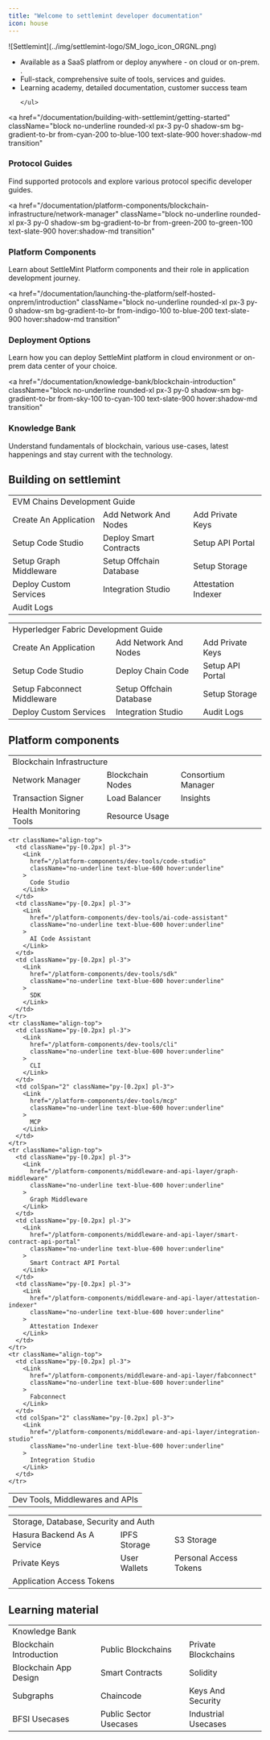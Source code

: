 ```yaml
---
title: "Welcome to settlemint developer documentation"
icon: house
---
```



<div style={{ display: 'flex', alignItems: 'flex-start', gap: '1.5rem' }}>
  <div style={{ flex: '0 0 10%' }}>
    ![Settlemint](../img/settlemint-logo/SM_logo_icon_ORGNL.png)
  </div>
  <div style={{ flex: '1', paddingLeft: '1rem' }}>
    <ul>
      <li>Available as a SaaS platfrom or deploy anywhere - on cloud or on-prem. .</li>
      <li>Full-stack, comprehensive suite of tools, services and guides.</li>
      <li>Learning academy, detailed documentation, customer success team</li>

    </ul>

  </div>
</div>

<div className="grid grid-cols-1 md:grid-cols-2 gap-4 mt-4">

<a
  href="/documentation/building-with-settlemint/getting-started"
  className="block no-underline rounded-xl px-3 py-0 shadow-sm bg-gradient-to-br from-cyan-200 to-blue-100 text-slate-900 hover:shadow-md transition"
>
  <h3 className="text-lg font-semibold m-0 leading-normal mt-3">
    Protocol Guides
  </h3>
  <div className="text-sm text-slate-700 leading-normal -mt-0.5 mb-1">
    Find supported protocols and explore various protocol specific developer
    guides.
  </div>
</a>

<a
  href="/documentation/platform-components/blockchain-infrastructure/network-manager"
  className="block no-underline rounded-xl px-3 py-0 shadow-sm bg-gradient-to-br from-green-200 to-green-100 text-slate-900 hover:shadow-md transition"
>
  <h3 className="text-lg font-semibold m-0 leading-normal mt-3">
    Platform Components
  </h3>
  <div className="text-sm text-slate-700 leading-normal -mt-0.5 mb-1">
    Learn about SettleMint Platform components and their role in application
    development journey.
  </div>
</a>

<a
  href="/documentation/launching-the-platform/self-hosted-onprem/introduction"
  className="block no-underline rounded-xl px-3 py-0 shadow-sm bg-gradient-to-br from-indigo-100 to-blue-200 text-slate-900 hover:shadow-md transition"
>
  <h3 className="text-lg font-semibold m-0 leading-normal mt-3">
    Deployment Options
  </h3>
  <div className="text-sm text-slate-700 leading-normal -mt-0.5 mb-1">
    Learn how you can deploy SettleMint platform in cloud environment or on-prem
    data center of your choice.
  </div>
</a>

<a
  href="/documentation/knowledge-bank/blockchain-introduction"
  className="block no-underline rounded-xl px-3 py-0 shadow-sm bg-gradient-to-br from-sky-100 to-cyan-100 text-slate-900 hover:shadow-md transition"
>
  <h3 className="text-lg font-semibold m-0 leading-normal mt-3">
    Knowledge Bank
  </h3>
  <div className="text-sm text-slate-700 leading-normal -mt-0.5 mb-1">
    Understand fundamentals of blockchain, various use-cases, latest happenings
    and stay current with the technology.
  </div>
</a>

</div>

## Building on settlemint

<table className="table-auto text-sm leading-none w-full">
  <tbody>
    <tr>
      <td
        colSpan="3"
        className="bg-blue-100 text-center py-[0.2px] pl-3 text-[15px] font-semibold"
      >
        EVM Chains Development Guide
      </td>
    </tr>
    <tr className="align-top">
      <td className="py-[0.2px] pl-3">
        <Link
          href="/building-with-settlemint/evm-chains-guide/create-an-application"
          className="no-underline text-blue-600 hover:underline"
        >
          Create An Application
        </Link>
      </td>
      <td className="py-[0.2px] pl-3">
        <Link
          href="/building-with-settlemint/evm-chains-guide/add-network-and-nodes"
          className="no-underline text-blue-600 hover:underline"
        >
          Add Network And Nodes
        </Link>
      </td>
      <td className="py-[0.2px] pl-3">
        <Link
          href="/building-with-settlemint/evm-chains-guide/add-private-keys"
          className="no-underline text-blue-600 hover:underline"
        >
          Add Private Keys
        </Link>
      </td>
    </tr>
    <tr className="align-top">
      <td className="py-[0.2px] pl-3">
        <Link
          href="/building-with-settlemint/evm-chains-guide/setup-code-studio"
          className="no-underline text-blue-600 hover:underline"
        >
          Setup Code Studio
        </Link>
      </td>
      <td className="py-[0.2px] pl-3">
        <Link
          href="/building-with-settlemint/evm-chains-guide/deploy-smart-contracts"
          className="no-underline text-blue-600 hover:underline"
        >
          Deploy Smart Contracts
        </Link>
      </td>
      <td className="py-[0.2px] pl-3">
        <Link
          href="/building-with-settlemint/evm-chains-guide/setup-api-portal"
          className="no-underline text-blue-600 hover:underline"
        >
          Setup API Portal
        </Link>
      </td>
    </tr>
    <tr className="align-top">
      <td className="py-[0.2px] pl-3">
        <Link
          href="/building-with-settlemint/evm-chains-guide/setup-graph-middleware"
          className="no-underline text-blue-600 hover:underline"
        >
          Setup Graph Middleware
        </Link>
      </td>
      <td className="py-[0.2px] pl-3">
        <Link
          href="/building-with-settlemint/evm-chains-guide/setup-offchain-database"
          className="no-underline text-blue-600 hover:underline"
        >
          Setup Offchain Database
        </Link>
      </td>
      <td className="py-[0.2px] pl-3">
        <Link
          href="/building-with-settlemint/evm-chains-guide/setup-storage"
          className="no-underline text-blue-600 hover:underline"
        >
          Setup Storage
        </Link>
      </td>
    </tr>
    <tr className="align-top">
      <td className="py-[0.2px] pl-3">
        <Link
          href="/building-with-settlemint/evm-chains-guide/deploy-custom-services"
          className="no-underline text-blue-600 hover:underline"
        >
          Deploy Custom Services
        </Link>
      </td>
      <td className="py-[0.2px] pl-3">
        <Link
          href="/building-with-settlemint/evm-chains-guide/integration-studio"
          className="no-underline text-blue-600 hover:underline"
        >
          Integration Studio
        </Link>
      </td>
      <td className="py-[0.2px] pl-3">
        <Link
          href="/building-with-settlemint/evm-chains-guide/attestation-indexer"
          className="no-underline text-blue-600 hover:underline"
        >
          Attestation Indexer
        </Link>
      </td>
    </tr>
    <tr className="align-top">
      <td colSpan="3" className="py-[0.2px] pl-3">
        <Link
          href="/building-with-settlemint/evm-chains-guide/audit-logs"
          className="no-underline text-blue-600 hover:underline"
        >
          Audit Logs
        </Link>
      </td>
    </tr>
  </tbody>
</table>

<table className="table-auto text-sm leading-none w-full">
  <tbody>
    <tr>
      <td
        colSpan="3"
        className="bg-blue-100 text-center py-[0.2px] pl-3 text-[15px] font-semibold"
      >
        Hyperledger Fabric Development Guide
      </td>
    </tr>
    <tr className="align-top">
      <td className="py-[0.2px] pl-3">
        <Link
          href="/building-with-settlemint/hyperledger-fabric-guide/create-an-application"
          className="no-underline text-blue-600 hover:underline"
        >
          Create An Application
        </Link>
      </td>
      <td className="py-[0.2px] pl-3">
        <Link
          href="/building-with-settlemint/hyperledger-fabric-guide/add-network-and-nodes"
          className="no-underline text-blue-600 hover:underline"
        >
          Add Network And Nodes
        </Link>
      </td>
      <td className="py-[0.2px] pl-3">
        <Link
          href="/building-with-settlemint/hyperledger-fabric-guide/add-private-keys"
          className="no-underline text-blue-600 hover:underline"
        >
          Add Private Keys
        </Link>
      </td>
    </tr>
    <tr className="align-top">
      <td className="py-[0.2px] pl-3">
        <Link
          href="/building-with-settlemint/hyperledger-fabric-guide/setup-code-studio"
          className="no-underline text-blue-600 hover:underline"
        >
          Setup Code Studio
        </Link>
      </td>
      <td className="py-[0.2px] pl-3">
        <Link
          href="/building-with-settlemint/hyperledger-fabric-guide/deploy-chain-code"
          className="no-underline text-blue-600 hover:underline"
        >
          Deploy Chain Code
        </Link>
      </td>
      <td className="py-[0.2px] pl-3">
        <Link
          href="/building-with-settlemint/hyperledger-fabric-guide/setup-api-portal"
          className="no-underline text-blue-600 hover:underline"
        >
          Setup API Portal
        </Link>
      </td>
    </tr>
    <tr className="align-top">
      <td className="py-[0.2px] pl-3">
        <Link
          href="/building-with-settlemint/hyperledger-fabric-guide/setup-fabconnect-middleware"
          className="no-underline text-blue-600 hover:underline"
        >
          Setup Fabconnect Middleware
        </Link>
      </td>
      <td className="py-[0.2px] pl-3">
        <Link
          href="/building-with-settlemint/hyperledger-fabric-guide/setup-offchain-database"
          className="no-underline text-blue-600 hover:underline"
        >
          Setup Offchain Database
        </Link>
      </td>
      <td className="py-[0.2px] pl-3">
        <Link
          href="/building-with-settlemint/hyperledger-fabric-guide/setup-storage"
          className="no-underline text-blue-600 hover:underline"
        >
          Setup Storage
        </Link>
      </td>
    </tr>
    <tr className="align-top">
      <td className="py-[0.2px] pl-3">
        <Link
          href="/building-with-settlemint/hyperledger-fabric-guide/deploy-custom-services"
          className="no-underline text-blue-600 hover:underline"
        >
          Deploy Custom Services
        </Link>
      </td>
      <td className="py-[0.2px] pl-3">
        <Link
          href="/building-with-settlemint/hyperledger-fabric-guide/integration-studio"
          className="no-underline text-blue-600 hover:underline"
        >
          Integration Studio
        </Link>
      </td>
      <td className="py-[0.2px] pl-3">
        <Link
          href="/building-with-settlemint/hyperledger-fabric-guide/audit-logs"
          className="no-underline text-blue-600 hover:underline"
        >
          Audit Logs
        </Link>
      </td>
    </tr>
  </tbody>
</table>

## Platform components

<table className="table-auto text-sm leading-none w-full">
  <tbody>
    <tr>
      <td
        colSpan="3"
        className="bg-blue-100 text-center py-[0.2px] pl-3 text-[15px] font-semibold"
      >
        Blockchain Infrastructure
      </td>
    </tr>
    <tr className="align-top">
      <td className="py-[0.2px] pl-3">
        <Link
          href="/platform-components/blockchain-infrastructure/network-manager"
          className="no-underline text-blue-600 hover:underline"
        >
          Network Manager
        </Link>
      </td>
      <td className="py-[0.2px] pl-3">
        <Link
          href="/platform-components/blockchain-infrastructure/blockchain-nodes"
          className="no-underline text-blue-600 hover:underline"
        >
          Blockchain Nodes
        </Link>
      </td>
      <td className="py-[0.2px] pl-3">
        <Link
          href="/platform-components/blockchain-infrastructure/consortium-manager"
          className="no-underline text-blue-600 hover:underline"
        >
          Consortium Manager
        </Link>
      </td>
    </tr>
    <tr className="align-top">
      <td className="py-[0.2px] pl-3">
        <Link
          href="/platform-components/blockchain-infrastructure/transaction-signer"
          className="no-underline text-blue-600 hover:underline"
        >
          Transaction Signer
        </Link>
      </td>
      <td className="py-[0.2px] pl-3">
        <Link
          href="/platform-components/blockchain-infrastructure/load-balancer"
          className="no-underline text-blue-600 hover:underline"
        >
          Load Balancer
        </Link>
      </td>
      <td className="py-[0.2px] pl-3">
        <Link
          href="/platform-components/blockchain-infrastructure/insights"
          className="no-underline text-blue-600 hover:underline"
        >
          Insights
        </Link>
      </td>
    </tr>
    <tr className="align-top">
      <td className="py-[0.2px] pl-3">
        <Link
          href="/platform-components/blockchain-infrastructure/health-monitoring-tools"
          className="no-underline text-blue-600 hover:underline"
        >
          Health Monitoring Tools
        </Link>
      </td>
      <td colSpan="2" className="py-[0.2px] pl-3">
        <Link
          href="/platform-components/blockchain-infrastructure/resource-usage"
          className="no-underline text-blue-600 hover:underline"
        >
          Resource Usage
        </Link>
      </td>
    </tr>
  </tbody>
</table>

<table className="table-auto text-sm leading-none w-full">
  <tbody>
    <tr>
      <td
        colSpan="3"
        className="bg-blue-100 text-center py-[0.2px] pl-3 text-[15px] font-semibold"
      >
        Dev Tools, Middlewares and APIs
      </td>
    </tr>

    <tr className="align-top">
      <td className="py-[0.2px] pl-3">
        <Link
          href="/platform-components/dev-tools/code-studio"
          className="no-underline text-blue-600 hover:underline"
        >
          Code Studio
        </Link>
      </td>
      <td className="py-[0.2px] pl-3">
        <Link
          href="/platform-components/dev-tools/ai-code-assistant"
          className="no-underline text-blue-600 hover:underline"
        >
          AI Code Assistant
        </Link>
      </td>
      <td className="py-[0.2px] pl-3">
        <Link
          href="/platform-components/dev-tools/sdk"
          className="no-underline text-blue-600 hover:underline"
        >
          SDK
        </Link>
      </td>
    </tr>
    <tr className="align-top">
      <td className="py-[0.2px] pl-3">
        <Link
          href="/platform-components/dev-tools/cli"
          className="no-underline text-blue-600 hover:underline"
        >
          CLI
        </Link>
      </td>
      <td colSpan="2" className="py-[0.2px] pl-3">
        <Link
          href="/platform-components/dev-tools/mcp"
          className="no-underline text-blue-600 hover:underline"
        >
          MCP
        </Link>
      </td>
    </tr>
    <tr className="align-top">
      <td className="py-[0.2px] pl-3">
        <Link
          href="/platform-components/middleware-and-api-layer/graph-middleware"
          className="no-underline text-blue-600 hover:underline"
        >
          Graph Middleware
        </Link>
      </td>
      <td className="py-[0.2px] pl-3">
        <Link
          href="/platform-components/middleware-and-api-layer/smart-contract-api-portal"
          className="no-underline text-blue-600 hover:underline"
        >
          Smart Contract API Portal
        </Link>
      </td>
      <td className="py-[0.2px] pl-3">
        <Link
          href="/platform-components/middleware-and-api-layer/attestation-indexer"
          className="no-underline text-blue-600 hover:underline"
        >
          Attestation Indexer
        </Link>
      </td>
    </tr>
    <tr className="align-top">
      <td className="py-[0.2px] pl-3">
        <Link
          href="/platform-components/middleware-and-api-layer/fabconnect"
          className="no-underline text-blue-600 hover:underline"
        >
          Fabconnect
        </Link>
      </td>
      <td colSpan="2" className="py-[0.2px] pl-3">
        <Link
          href="/platform-components/middleware-and-api-layer/integration-studio"
          className="no-underline text-blue-600 hover:underline"
        >
          Integration Studio
        </Link>
      </td>
    </tr>

  </tbody>
</table>

<table className="table-auto text-sm leading-none w-full">
  <tbody>
    <tr>
      <td
        colSpan="3"
        className="bg-blue-100 text-center py-[0.2px] pl-3 text-[15px] font-semibold"
      >
        Storage, Database, Security and Auth
      </td>
    </tr>
    <tr className="align-top">
      <td className="py-[0.2px] pl-3">
        <Link
          href="/platform-components/database-and-storage/hasura-backend-as-a-service"
          className="no-underline text-blue-600 hover:underline"
        >
          Hasura Backend As A Service
        </Link>
      </td>
      <td className="py-[0.2px] pl-3">
        <Link
          href="/platform-components/database-and-storage/ipfs-storage"
          className="no-underline text-blue-600 hover:underline"
        >
          IPFS Storage
        </Link>
      </td>
      <td className="py-[0.2px] pl-3">
        <Link
          href="/platform-components/database-and-storage/s3-storage"
          className="no-underline text-blue-600 hover:underline"
        >
          S3 Storage
        </Link>
      </td>
    </tr>
    <tr className="align-top">
      <td className="py-[0.2px] pl-3">
        <Link
          href="/platform-components/seecurity-and-authentication/private-keys"
          className="no-underline text-blue-600 hover:underline"
        >
          Private Keys
        </Link>
      </td>
      <td className="py-[0.2px] pl-3">
        <Link
          href="/platform-components/seecurity-and-authentication/user-wallets"
          className="no-underline text-blue-600 hover:underline"
        >
          User Wallets
        </Link>
      </td>
      <td className="py-[0.2px] pl-3">
        <Link
          href="/platform-components/seecurity-and-authentication/personal-access-tokens"
          className="no-underline text-blue-600 hover:underline"
        >
          Personal Access Tokens
        </Link>
      </td>
    </tr>
    <tr className="align-top">
      <td colSpan="3" className="py-[0.2px] pl-3">
        <Link
          href="/platform-components/seecurity-and-authentication/application-access-tokens"
          className="no-underline text-blue-600 hover:underline"
        >
          Application Access Tokens
        </Link>
      </td>
    </tr>
  </tbody>
</table>

## Learning material

<table className="table-auto text-sm leading-none w-full">
  <tbody>
    <tr>
      <td
        colSpan="3"
        className="bg-blue-100 text-center py-[0.2px] pl-3 text-[15px] font-semibold"
      >
        Knowledge Bank
      </td>
    </tr>
    <tr className="align-top">
      <td className="py-[0.2px] pl-3">
        <Link
          href="/knowledge-bank/blockchain-introduction"
          className="no-underline text-blue-600 hover:underline"
        >
          Blockchain Introduction
        </Link>
      </td>
      <td className="py-[0.2px] pl-3">
        <Link
          href="/knowledge-bank/public-blockchains"
          className="no-underline text-blue-600 hover:underline"
        >
          Public Blockchains
        </Link>
      </td>
      <td className="py-[0.2px] pl-3">
        <Link
          href="/knowledge-bank/private-blockchains"
          className="no-underline text-blue-600 hover:underline"
        >
          Private Blockchains
        </Link>
      </td>
    </tr>
    <tr className="align-top">
      <td className="py-[0.2px] pl-3">
        <Link
          href="/knowledge-bank/blockchain-app-design"
          className="no-underline text-blue-600 hover:underline"
        >
          Blockchain App Design
        </Link>
      </td>
      <td className="py-[0.2px] pl-3">
        <Link
          href="/knowledge-bank/smart-contracts"
          className="no-underline text-blue-600 hover:underline"
        >
          Smart Contracts
        </Link>
      </td>
      <td className="py-[0.2px] pl-3">
        <Link
          href="/knowledge-bank/solidity"
          className="no-underline text-blue-600 hover:underline"
        >
          Solidity
        </Link>
      </td>
    </tr>
    <tr className="align-top">
      <td className="py-[0.2px] pl-3">
        <Link
          href="/knowledge-bank/subgraphs"
          className="no-underline text-blue-600 hover:underline"
        >
          Subgraphs
        </Link>
      </td>
      <td className="py-[0.2px] pl-3">
        <Link
          href="/knowledge-bank/chaincode"
          className="no-underline text-blue-600 hover:underline"
        >
          Chaincode
        </Link>
      </td>
      <td className="py-[0.2px] pl-3">
        <Link
          href="/knowledge-bank/keys-and-security"
          className="no-underline text-blue-600 hover:underline"
        >
          Keys And Security
        </Link>
      </td>
    </tr>
    <tr className="align-top">
      <td className="py-[0.2px] pl-3">
        <Link
          href="/knowledge-bank/bfsi-usecases"
          className="no-underline text-blue-600 hover:underline"
        >
          BFSI Usecases
        </Link>
      </td>
      <td className="py-[0.2px] pl-3">
        <Link
          href="/knowledge-bank/public-sector-usecases"
          className="no-underline text-blue-600 hover:underline"
        >
          Public Sector Usecases
        </Link>
      </td>
      <td className="py-[0.2px] pl-3">
        <Link
          href="/knowledge-bank/industrial-usecases"
          className="no-underline text-blue-600 hover:underline"
        >
          Industrial Usecases
        </Link>
      </td>
    </tr>
  </tbody>
</table>
